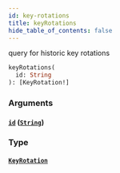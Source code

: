 ```yaml
---
id: key-rotations
title: keyRotations
hide_table_of_contents: false
---
```



query for historic key rotations

```graphql
keyRotations(
  id: String
): [KeyRotation!]
```


### Arguments

#### [`id`](#) ([`String`](/docs/testnet/graphql/scalars/string))




### Type

#### [`KeyRotation`](/docs/testnet/graphql/objects/key-rotation)







